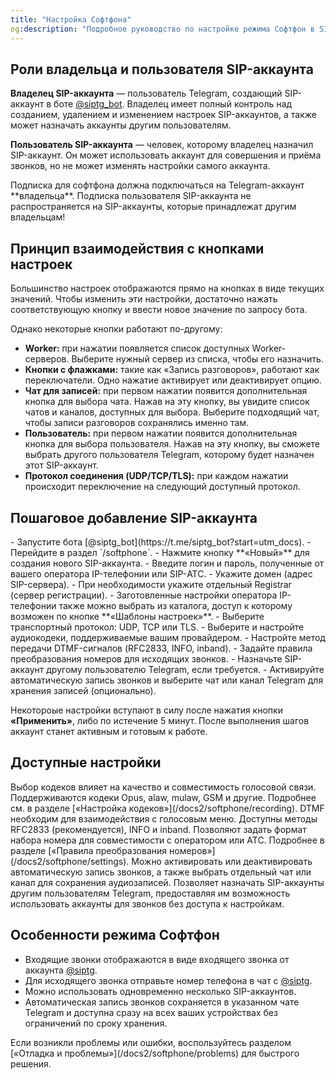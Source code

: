 ```yaml
---
title: "Настройка Софтфона"
og:description: "Подробное руководство по настройке режима Софтфон в SIP.TG, включая управление SIP-аккаунтами и их настройками."
---
```


## Роли владельца и пользователя SIP-аккаунта

**Владелец SIP-аккаунта** — пользователь Telegram, создающий SIP-аккаунт в боте [@siptg_bot](https://t.me/siptg_bot?start=utm_docs). Владелец имеет полный контроль над созданием, удалением и изменением настроек SIP-аккаунтов, а также может назначать аккаунты другим пользователям.

**Пользователь SIP-аккаунта** — человек, которому владелец назначил SIP-аккаунт. Он может использовать аккаунт для совершения и приёма звонков, но не может изменять настройки самого аккаунта.

<Warning>
  Подписка для софтфона должна подключаться на Telegram-аккаунт **владельца**. Подписка пользователя SIP-аккаунта не распространяется на SIP-аккаунты, которые принадлежат другим владельцам!  
</Warning>

## Принцип взаимодействия с кнопками настроек

Большинство настроек отображаются прямо на кнопках в виде текущих значений. Чтобы изменить эти настройки, достаточно нажать соответствующую кнопку и ввести новое значение по запросу бота.

Однако некоторые кнопки работают по-другому:

- **Worker:** при нажатии появляется список доступных Worker-серверов. Выберите нужный сервер из списка, чтобы его назначить.
- **Кнопки с флажками:** такие как «Запись разговоров», работают как переключатели. Одно нажатие активирует или деактивирует опцию.
- **Чат для записей:** при первом нажатии появится дополнительная кнопка для выбора чата. Нажав на эту кнопку, вы увидите список чатов и каналов, доступных для выбора. Выберите подходящий чат, чтобы записи разговоров сохранялись именно там.
- **Пользователь:** при первом нажатии появится дополнительная кнопка для выбора пользователя. Нажав на эту кнопку, вы сможете выбрать другого пользователя Telegram, которому будет назначен этот SIP-аккаунт.
- **Протокол соединения (UDP/TCP/TLS):** при каждом нажатии происходит переключение на следующий доступный протокол.

## Пошаговое добавление SIP-аккаунта

<Steps>
  <Step title="Начало работы с ботом">
    - Запустите бота [@siptg_bot](https://t.me/siptg_bot?start=utm_docs).
    - Перейдите в раздел `/softphone`.
    - Нажмите кнопку **«Новый»** для создания нового SIP-аккаунта.
  </Step>
  <Step title="Ввод параметров SIP-аккаунта">
    - Введите логин и пароль, полученные от вашего оператора IP-телефонии или SIP-АТС.
    - Укажите домен (адрес SIP-сервера).
    - При необходимости укажите отдельный Registrar (сервер регистрации).
    - Заготовленные настройки оператора IP-телефонии также можно выбрать из каталога, доступ к которому возможен по кнопке **«Шаблоны настроек»**.
  </Step>
  <Step title="Дополнительные настройки">
    - Выберите транспортный протокол: UDP, TCP или TLS.
    - Выберите и настройте аудиокодеки, поддерживаемые вашим провайдером.
    - Настройте метод передачи DTMF-сигналов (RFC2833, INFO, inband).
    - Задайте правила преобразования номеров для исходящих звонков.
  </Step>
  <Step title="Назначение пользователя и включение записи">
    - Назначьте SIP-аккаунт другому пользователю Telegram, если требуется.
    - Активируйте автоматическую запись звонков и выберите чат или канал Telegram для хранения записей (опционально).
  </Step>
</Steps>

Некотороые настройки вступают в силу после нажатия кнопки **«Применить»**, либо по истечение 5 минут. После выполнения шагов аккаунт станет активным и готовым к работе.

## Доступные настройки

<AccordionGroup>
  <Accordion title="Аудиокодеки">
    Выбор кодеков влияет на качество и совместимость голосовой связи. Поддерживаются кодеки Opus, alaw, mulaw, GSM и другие. Подробнее см. в разделе [«Настройка кодеков»](/docs2/softphone/recording).
  </Accordion>
  <Accordion title="Методы передачи DTMF">
    DTMF необходим для взаимодействия с голосовым меню. Доступны методы RFC2833 (рекомендуется), INFO и inband.
  </Accordion>
  <Accordion title="Правила преобразования номеров">
    Позволяют задать формат набора номера для совместимости с оператором или АТС. Подробнее в разделе [«Правила преобразования номеров»](/docs2/softphone/settings).
  </Accordion>
  <Accordion title="Запись разговоров">
    Можно активировать или деактивировать автоматическую запись звонков, а также выбрать отдельный чат или канал для сохранения аудиозаписей.
  </Accordion>
  <Accordion title="Назначение пользователя">
    Позволяет назначать SIP-аккаунты другим пользователям Telegram, предоставляя им возможность использовать аккаунты для звонков без доступа к настройкам.
  </Accordion>
</AccordionGroup>

## Особенности режима Софтфон

- Входящие звонки отображаются в виде входящего звонка от аккаунта [@siptg](https://t.me/siptg).
- Для исходящего звонка отправьте номер телефона в чат с [@siptg](https://t.me/siptg).
- Можно использовать одновременно несколько SIP-аккаунтов.
- Автоматическая запись звонков сохраняется в указанном чате Telegram и доступна сразу на всех ваших устройствах без ограничений по сроку хранения.

<Tip>
  Если возникли проблемы или ошибки, воспользуйтесь разделом [«Отладка и проблемы»](/docs2/softphone/problems) для быстрого решения.
</Tip>